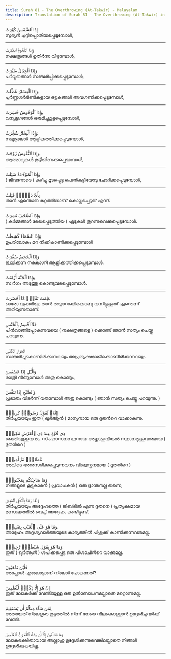 ```yaml
---
title: Surah 81 - The Overthrowing (At-Takwir) - Malayalam
description: Translation of Surah 81 - The Overthrowing (At-Takwir) in Malayalam
---
```





<Aside type="quran" title="1">
إِذَا ٱلشَّمْسُ كُوِّرَتْ
</Aside>

<Aside type="reference" title="1">
സൂര്യന്‍ ചുറ്റിപ്പൊതിയപ്പെടുമ്പോള്‍,
</Aside>

---

<Aside type="quran" title="2">
وَإِذَا ٱلنُّجُومُ ٱنكَدَرَتْ
</Aside>

<Aside type="reference" title="2">
നക്ഷത്രങ്ങള്‍ ഉതിര്‍ന്നു വീഴുമ്പോള്‍,
</Aside>

---

<Aside type="quran" title="3">
وَإِذَا ٱلْجِبَالُ سُيِّرَتْ
</Aside>

<Aside type="reference" title="3">
പര്‍വ്വതങ്ങള്‍ സഞ്ചരിപ്പിക്കപ്പെടുമ്പോള്‍,
</Aside>

---

<Aside type="quran" title="4">
وَإِذَا ٱلْعِشَارُ عُطِّلَتْ
</Aside>

<Aside type="reference" title="4">
പൂര്‍ണ്ണഗര്‍ഭിണികളായ ഒട്ടകങ്ങള്‍ അവഗണിക്കപ്പെടുമ്പോള്‍,
</Aside>

---

<Aside type="quran" title="5">
وَإِذَا ٱلْوُحُوشُ حُشِرَتْ
</Aside>

<Aside type="reference" title="5">
വന്യമൃഗങ്ങള്‍ ഒരുമിച്ചുകൂട്ടപ്പെടുമ്പോള്‍,
</Aside>

---

<Aside type="quran" title="6">
وَإِذَا ٱلْبِحَارُ سُجِّرَتْ
</Aside>

<Aside type="reference" title="6">
സമുദ്രങ്ങള്‍ ആളിക്കത്തിക്കപ്പെടുമ്പോള്‍,
</Aside>

---

<Aside type="quran" title="7">
وَإِذَا ٱلنُّفُوسُ زُوِّجَتْ
</Aside>

<Aside type="reference" title="7">
ആത്മാവുകള്‍ കൂട്ടിയിണക്കപ്പെടുമ്പോള്‍,
</Aside>

---

<Aside type="quran" title="8">
وَإِذَا ٱلْمَوْءُۥدَةُ سُئِلَتْ
</Aside>

<Aside type="reference" title="8">
( ജീവനോടെ ) കുഴിച്ചു മൂടപ്പെട്ട പെണ്‍കുട്ടിയോടു ചോദിക്കപ്പെടുമ്പോള്‍,
</Aside>

---

<Aside type="quran" title="9">
بِأَىِّ ذَنۢبٍۢ قُتِلَتْ
</Aside>

<Aside type="reference" title="9">
താന്‍ എന്തൊരു കുറ്റത്തിനാണ്‌ കൊല്ലപ്പെട്ടത്‌ എന്ന്‌.
</Aside>

---

<Aside type="quran" title="10">
وَإِذَا ٱلصُّحُفُ نُشِرَتْ
</Aside>

<Aside type="reference" title="10">
( കര്‍മ്മങ്ങള്‍ രേഖപ്പെടുത്തിയ ) ഏടുകള്‍ തുറന്നുവെക്കപ്പെടുമ്പോള്‍.
</Aside>

---

<Aside type="quran" title="11">
وَإِذَا ٱلسَّمَآءُ كُشِطَتْ
</Aside>

<Aside type="reference" title="11">
ഉപരിലോകം മറ നീക്കികാണിക്കപ്പെടുമ്പോള്‍
</Aside>

---

<Aside type="quran" title="12">
وَإِذَا ٱلْجَحِيمُ سُعِّرَتْ
</Aside>

<Aside type="reference" title="12">
ജ്വലിക്കുന്ന നരകാഗ്നി ആളിക്കത്തിക്കപ്പെടുമ്പോള്‍.
</Aside>

---

<Aside type="quran" title="13">
وَإِذَا ٱلْجَنَّةُ أُزْلِفَتْ
</Aside>

<Aside type="reference" title="13">
സ്വര്‍ഗം അടുത്തു കൊണ്ടുവരപ്പെടുമ്പോള്‍.
</Aside>

---

<Aside type="quran" title="14">
عَلِمَتْ نَفْسٌۭ مَّآ أَحْضَرَتْ
</Aside>

<Aside type="reference" title="14">
ഓരോ വ്യക്തിയും താന്‍ തയ്യാറാക്കിക്കൊണ്ടു വന്നിട്ടുള്ളത്‌ എന്തെന്ന്‌ അറിയുന്നതാണ്‌.
</Aside>

---

<Aside type="quran" title="15">
فَلَآ أُقْسِمُ بِٱلْخُنَّسِ
</Aside>

<Aside type="reference" title="15">
പിന്‍വാങ്ങിപ്പോകുന്നവയെ ( നക്ഷത്രങ്ങളെ ) ക്കൊണ്ട്‌ ഞാന്‍ സത്യം ചെയ്തു പറയുന്നു.
</Aside>

---

<Aside type="quran" title="16">
ٱلْجَوَارِ ٱلْكُنَّسِ
</Aside>

<Aside type="reference" title="16">
സഞ്ചരിച്ചുകൊണ്ടിരിക്കുന്നവയും അപ്രത്യക്ഷമായിക്കൊണ്ടിരിക്കുന്നവയും
</Aside>

---

<Aside type="quran" title="17">
وَٱلَّيْلِ إِذَا عَسْعَسَ
</Aside>

<Aside type="reference" title="17">
രാത്രി നീങ്ങുമ്പോള്‍ അതു കൊണ്ടും,
</Aside>

---

<Aside type="quran" title="18">
وَٱلصُّبْحِ إِذَا تَنَفَّسَ
</Aside>

<Aside type="reference" title="18">
പ്രഭാതം വിടര്‍ന്ന്‌ വരുമ്പോള്‍ അതു കൊണ്ടും ( ഞാന്‍ സത്യം ചെയ്തു പറയുന്നു. )
</Aside>

---

<Aside type="quran" title="19">
إِنَّهُۥ لَقَوْلُ رَسُولٍۢ كَرِيمٍۢ
</Aside>

<Aside type="reference" title="19">
തീര്‍ച്ചയായും ഇത്‌ ( ഖുര്‍ആന്‍ ) മാന്യനായ ഒരു ദൂതന്‍റെ വാക്കാകുന്നു.
</Aside>

---

<Aside type="quran" title="20">
ذِى قُوَّةٍ عِندَ ذِى ٱلْعَرْشِ مَكِينٍۢ
</Aside>

<Aside type="reference" title="20">
ശക്തിയുള്ളവനും, സിംഹാസനസ്ഥനായ അല്ലാഹുവിങ്കല്‍ സ്ഥാനമുള്ളവനുമായ ( ദൂതന്‍റെ )
</Aside>

---

<Aside type="quran" title="21">
مُّطَاعٍۢ ثَمَّ أَمِينٍۢ
</Aside>

<Aside type="reference" title="21">
അവിടെ അനുസരിക്കപ്പെടുന്നവനും വിശ്വസ്തനുമായ ( ദൂതന്‍റെ )
</Aside>

---

<Aside type="quran" title="22">
وَمَا صَاحِبُكُم بِمَجْنُونٍۢ
</Aside>

<Aside type="reference" title="22">
നിങ്ങളുടെ കൂട്ടുകാരന്‍ ( പ്രവാചകന്‍ ) ഒരു ഭ്രാന്തനല്ല തന്നെ,
</Aside>

---

<Aside type="quran" title="23">
وَلَقَدْ رَءَاهُ بِٱلْأُفُقِ ٱلْمُبِينِ
</Aside>

<Aside type="reference" title="23">
തീര്‍ച്ചയായും അദ്ദേഹത്തെ ( ജിബ്‌രീല്‍ എന്ന ദൂതനെ ) പ്രത്യക്ഷമായ മണ്ഡലത്തില്‍ വെച്ച്‌ അദ്ദേഹം കണ്ടിട്ടുണ്ട്‌.
</Aside>

---

<Aside type="quran" title="24">
وَمَا هُوَ عَلَى ٱلْغَيْبِ بِضَنِينٍۢ
</Aside>

<Aside type="reference" title="24">
അദ്ദേഹം അദൃശ്യവാര്‍ത്തയുടെ കാര്യത്തില്‍ പിശുക്ക്‌ കാണിക്കുന്നവനുമല്ല.
</Aside>

---

<Aside type="quran" title="25">
وَمَا هُوَ بِقَوْلِ شَيْطَٰنٍۢ رَّجِيمٍۢ
</Aside>

<Aside type="reference" title="25">
ഇത്‌ ( ഖുര്‍ആന്‍ ) ശപിക്കപ്പെട്ട ഒരു പിശാചിന്‍റെ വാക്കുമല്ല.
</Aside>

---

<Aside type="quran" title="26">
فَأَيْنَ تَذْهَبُونَ
</Aside>

<Aside type="reference" title="26">
അപ്പോള്‍ എങ്ങോട്ടാണ്‌ നിങ്ങള്‍ പോകുന്നത്‌?
</Aside>

---

<Aside type="quran" title="27">
إِنْ هُوَ إِلَّا ذِكْرٌۭ لِّلْعَٰلَمِينَ
</Aside>

<Aside type="reference" title="27">
ഇത്‌ ലോകര്‍ക്ക്‌ വേണ്ടിയുള്ള ഒരു ഉല്‍ബോധനമല്ലാതെ മറ്റൊന്നുമല്ല.
</Aside>

---

<Aside type="quran" title="28">
لِمَن شَآءَ مِنكُمْ أَن يَسْتَقِيمَ
</Aside>

<Aside type="reference" title="28">
അതായത്‌ നിങ്ങളുടെ കൂട്ടത്തില്‍ നിന്ന്‌ നേരെ നിലകൊള്ളാന്‍ ഉദ്ദേശിച്ചവര്‍ക്ക്‌ വേണ്ടി.
</Aside>

---

<Aside type="quran" title="29">
وَمَا تَشَآءُونَ إِلَّآ أَن يَشَآءَ ٱللَّهُ رَبُّ ٱلْعَٰلَمِينَ
</Aside>

<Aside type="reference" title="29">
ലോകരക്ഷിതാവായ അല്ലാഹു ഉദ്ദേശിക്കുന്നുവെങ്കിലല്ലാതെ നിങ്ങള്‍ ഉദ്ദേശിക്കുകയില്ല.
</Aside>

---
